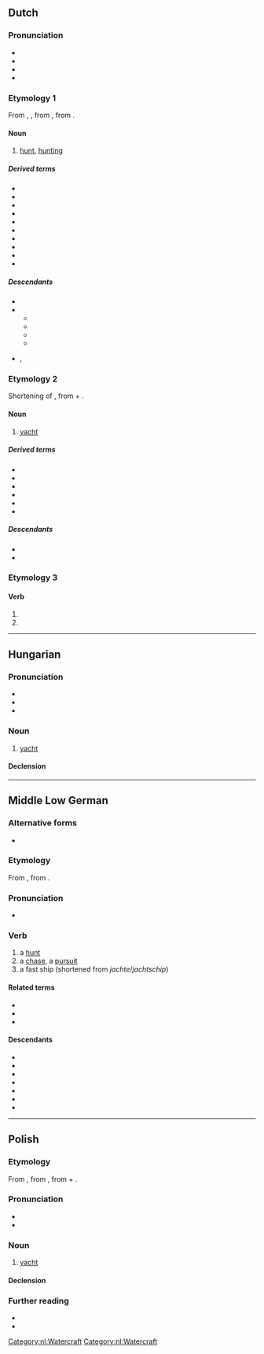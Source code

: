 {{also|Jacht}}
==Dutch==
{{wikipedia|dab=jacht|lang=nl}}

===Pronunciation===
* {{IPA|nl|/jɑxt/}}
* {{audio|nl|Nl-jacht.ogg|Audio}}
* {{hyphenation|nl|jacht}}
* {{rhymes|nl|ɑxt}}

===Etymology 1===
From {{inh|nl|dum|jacht}}, {{m|dum|jaget}}, from {{inh|nl|odt|*jagot}}, from {{inh|nl|gmw-pro|*jagōþu||hunt, hunting}}.

====Noun====
{{nl-noun|f|-|-}}

# [[hunt]], [[hunting]]

=====Derived terms=====
* {{l|nl|drijfjacht}}
* {{l|nl|heksenjacht}}
* {{l|nl|jachthuis}}
* {{l|nl|jachtklok}}
* {{l|nl|jachtopziener}}
* {{l|nl|jachtslot}}
* {{l|nl|jachtvliegtuig}}
* {{l|nl|konijnenjacht}}
* {{l|nl|plezierjacht}}
* {{l|nl|walvisjacht}}

=====Descendants=====
* {{desc|af|jag}}
* {{desc|en|yacht|bor=1}}
** {{desc|da|yacht|bor=1}}
** {{desc|fo|jakt|bor=1}}
** {{desc|no|yacht|bor=1}}
** {{desc|sv|yacht|bor=1}}
* {{desc|de|Jacht|bor=1}}, {{l|de|Yacht}}

===Etymology 2===
Shortening of {{m|nl|jachtschip}}, from {{m|nl|jacht|t=hunt}} + {{m|nl|schip}}.

====Noun====
{{nl-noun|n|-en|jachtje}}

# [[yacht]] {{gloss|fast, light and now often [[luxurious]] (sailing) [[boat]]}} {{defdate|from early 16th c.}}

=====Derived terms=====
* {{l|nl|jachthaven}}
* {{l|nl|jachtwerf}}
* {{l|nl|motorjacht}}
* {{l|nl|plezierjacht}}
* {{l|nl|motorjacht}}
* {{l|nl|zeiljacht}}

=====Descendants=====
* {{desc|af|jag}}
* {{desc|en|yacht|bor=1}}

===Etymology 3===
{{nonlemma}}

====Verb====
{{head|nl|verb form}}

# {{nl-verb form of|p=123|n=sg|t=pres|m=ind|jachten}}
# {{nl-verb form of|m=imp|jachten}}

[[Category:nl:Watercraft]]
[[Category:nl:Watercraft]]

----

==Hungarian==

===Pronunciation===
* {{hu-IPA}}
* {{hyphenation|hu|jacht}}
* {{rhymes|hu|ɒxt}}

===Noun===
{{hu-noun|ok}}

# [[yacht]] {{gloss|luxurious sailing boat}}

====Declension====
{{hu-infl-nom|jachto|o}}{{hu-pos-otok|jacht|j|jai}}

{{topics|hu|Watercraft}}

----

==Middle Low German==

===Alternative forms===
* {{alter|gml|jâget}}

===Etymology===
From {{inh|gml|osx|*jagōt}}, from {{inh|gml|gmw-pro|*jagōþu||hunt, hunting}}.

===Pronunciation===
* {{IPA|gml|/jaxt/}}

===Verb===
{{head|gml|noun|g=f}}

# a [[hunt]]
# a [[chase]], a [[pursuit]]
# a fast ship (shortened from ''jachte''/''jachtschip'')

====Related terms====
* {{l|gml|jachteren}}
* {{l|gml|jagen}}
* {{l|gml|jachte}}

====Descendants====
* {{desc|nds-de|Jaggt}}
* {{desc|pdt|Jacht}}
* {{desc|da|jagt|bor=1}}
* {{desc|fo|jakt|bor=1}}
* {{desc|lv|jakts|bor=1}}
* {{desc|no|jakt|bor=1}}
* {{desc|sv|jakt|bor=1}}

----

==Polish==
{{wikipedia|lang=pl}}
===Etymology===
From {{bor|pl|nl|jaghte}}, from {{m|nl|jaghtschip|t=fast pirate ship}}, from {{m|nl|jacht|t=hunt}} + {{m|nl|schip}}.

===Pronunciation===
* {{pl-IPA}}
* {{audio|pl|Pl-jacht.ogg|Audio}}

===Noun===
{{pl-noun|m-in}}

# [[yacht]]

====Declension====
{{pl-decl-noun
|jacht|jachty
|jachtu|jachtów
|jachtowi|jachtom
|jacht|jachty
|jachtem|jachtami
|jachcie|jachtach
|jachcie|jachty
}}

===Further reading===
* {{R:pl:WSJP}}
* {{R:PWN}}

{{c|pl|Watercraft}}